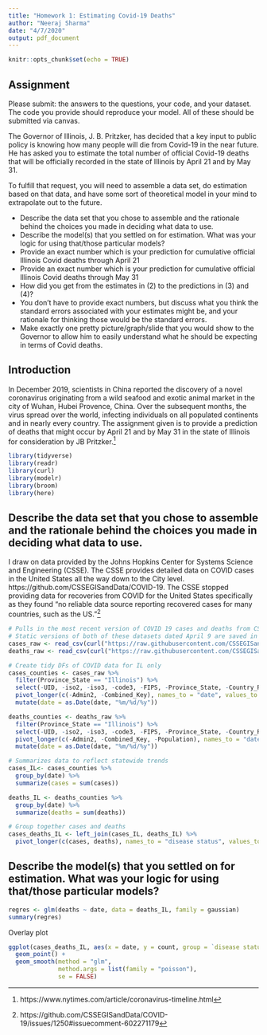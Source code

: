 ```yaml
---
title: "Homework 1: Estimating Covid-19 Deaths"
author: "Neeraj Sharma"
date: "4/7/2020"
output: pdf_document
---
```


```r
knitr::opts_chunk$set(echo = TRUE)
```

## Assignment

Please submit: the answers to the questions, your code, and your dataset.  The code you provide should reproduce your model.  All of these should be submitted via canvas.

The Governor of Illinois, J. B. Pritzker, has decided that a key input to public policy is knowing how many people will die from Covid-19 in the near future.  He has asked you to estimate the total number of official Covid-19 deaths that will be officially recorded in the state of Illinois by April 21 and by May 31.

To fulfill that request, you will need to assemble a data set, do estimation based on that data, and have some sort of theoretical model in your mind to extrapolate out to the future.

* Describe the data set that you chose to assemble and the rationale behind the choices you made in deciding what data to use.
* Describe the model(s) that you settled on for estimation. What was your logic for using that/those particular models?
* Provide an exact number which is your prediction for cumulative official Illinois Covid deaths through April 21
* Provide an exact number which is your prediction for cumulative official Illinois Covid deaths through May 31
* How did you get from the estimates in (2) to the predictions in (3) and (4)?
* You don’t have to provide exact numbers, but discuss what you think the standard errors associated with your estimates might be, and your rationale for thinking those would be the standard errors.
* Make exactly one pretty picture/graph/slide that you would show to the Governor to allow him to easily understand what he should be expecting in terms of Covid deaths.

## Introduction

In December 2019, scientists in China reported the discovery of a novel coronavirus originating from a wild seafood and exotic animal market in the city of Wuhan, Hubei Provence, China. Over the subsequent months, the virus spread over the world, infecting individuals on all populated continents and in nearly every country. The assignment given is to provide a prediction of deaths that might occur by April 21 and by May 31 in the state of Illinois for consideration by JB Pritzker.^[https://www.nytimes.com/article/coronavirus-timeline.html] 

```r
library(tidyverse)
library(readr)
library(curl)
library(modelr)
library(broom)
library(here)
```

## Describe the data set that you chose to assemble and the rationale behind the choices you made in deciding what data to use.

I draw on data provided by the Johns Hopkins Center for Systems Science and Engineering (CSSE). The CSSE provides detailed data on COVID cases in the United States all the way down to the City level. https://github.com/CSSEGISandData/COVID-19. The CSSE stopped providing data for recoveries from COVID for the United States specifically as they found "no reliable data source reporting recovered cases for many countries, such as the US."^[https://github.com/CSSEGISandData/COVID-19/issues/1250#issuecomment-602271179]
  
```r
# Pulls in the most recent version of COVID 19 cases and deaths from CSSE github repo.
# Static versions of both of these datasets dated April 9 are saved in "Raw Data" subfolder. 
cases_raw <- read_csv(curl("https://raw.githubusercontent.com/CSSEGISandData/COVID-19/master/csse_covid_19_data/csse_covid_19_time_series/time_series_covid19_confirmed_US.csv"))
deaths_raw <- read_csv(curl("https://raw.githubusercontent.com/CSSEGISandData/COVID-19/master/csse_covid_19_data/csse_covid_19_time_series/time_series_covid19_deaths_US.csv"))

# Create tidy DFs of COVID data for IL only
cases_counties <- cases_raw %>%
  filter(Province_State == "Illinois") %>%
  select(-UID, -iso2, -iso3, -code3, -FIPS, -Province_State, -Country_Region, -Lat, -Long_) %>%
  pivot_longer(c(-Admin2, -Combined_Key), names_to = "date", values_to = "cases") %>%
  mutate(date = as.Date(date, "%m/%d/%y"))

deaths_counties <- deaths_raw %>%
  filter(Province_State == "Illinois") %>%
  select(-UID, -iso2, -iso3, -code3, -FIPS, -Province_State, -Country_Region, -Lat, -Long_) %>%
  pivot_longer(c(-Admin2, -Combined_Key, -Population), names_to = "date", values_to = "deaths") %>%
  mutate(date = as.Date(date, "%m/%d/%y"))

# Summarizes data to reflect statewide trends
cases_IL<- cases_counties %>%
  group_by(date) %>%
  summarize(cases = sum(cases))

deaths_IL <- deaths_counties %>%
  group_by(date) %>%
  summarize(deaths = sum(deaths))

# Group together cases and deaths
cases_deaths_IL <- left_join(cases_IL, deaths_IL) %>%
  pivot_longer(c(cases, deaths), names_to = "disease status", values_to = "count")
```

## Describe the model(s) that you settled on for estimation. What was your logic for using that/those particular models?

```r
regres <- glm(deaths ~ date, data = deaths_IL, family = gaussian)
summary(regres)
```

Overlay plot

```r
ggplot(cases_deaths_IL, aes(x = date, y = count, group = `disease status`, color = `disease status`)) +
  geom_point() +
  geom_smooth(method = "glm",
              method.args = list(family = "poisson"),
              se = FALSE)
```
